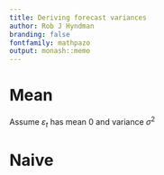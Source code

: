 ```yaml
---
title: Deriving forecast variances
author: Rob J Hyndman
branding: false
fontfamily: mathpazo
output: monash::memo
---
```


# Mean {-}
\fontsize{20}{24}\rm

Assume $\varepsilon_t$ has mean 0 and variance $\sigma^2$
\begin{align*}
y_t &= \mu + \varepsilon_t \\
y_{T+h} &= \mu + \varepsilon_{T+h}\\
\text{E}[y_{T+h|T}] &= \mu \\
\text{V}[y_{T+h|T}] &= \text{V}(\hat{\mu}) + \text{V}(\varepsilon_t) \\
&= \sigma^2/T + \sigma^2 \\
& =  \sigma^2(1+1/T)
\end{align*}

# Naive {-}

\begin{align*}
y_t &= y_{t-1} + \varepsilon_t \\
y_{T+h} &= y_{T+h-1} + \varepsilon_{T+h}\\
&= y_{T+h-2} + \varepsilon_{T+h-1} + \varepsilon_{T+h}\\
& \vdots \\
&= y_{T} + \sum_{i=0}^{h-1} \varepsilon_{T+h-i}\\
\text{E}[y_{T+h|T}] &= y_T \\
\text{V}[y_{T+h|T}] &= h\sigma^2\\
\end{align*}

\vspace*{20cm}
